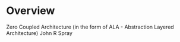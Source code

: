 # Overview

Zero Coupled Architecture
(in the form of ALA - Abstraction Layered Architecture)
John R Spray
 

